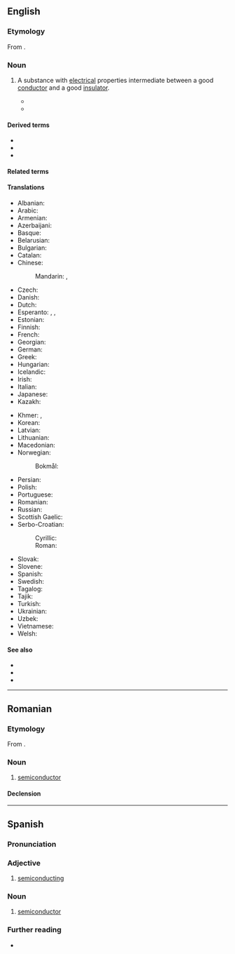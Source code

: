 ==English==
{{wikipedia}}

===Etymology===
From {{prefix|en|semi|conductor}}.

===Noun===
{{en-noun}}

# {{lb|en|physics}} A substance with [[electrical]] properties intermediate between a good [[conductor]] and a good [[insulator]].
#* {{quote-book|en|title=Natural Philosophy for General Readers and Young Persons|page=422|author=Adolphe Ganot|year=1876|passage=In this sense we are to understand the following table in which bodies are classed as ''conductors'', '''''semiconductors''''', and ''nonconductors''; those bodies being conveniently designated as conductors which, when applied to an electroscope charged with either kind of electricity discharge it almost instantaneously; '''semiconductors''' being those which discharge it in a short but measurable time, a few seconds, for instance; while nonconductors effect no discharge even, in the course of a minute.}}
#* {{quote-book|en|title=A System of Physiologic Therapeutics: Electrotherapy|author=George W. Jacoby|year=1901|passage=The following table of conductors may therefore be used in inverse order as a table of resistances, the good conductors being bodies of slight resistance, the '''semiconductors''' being bodies of great resistance, and the insulators being bodies of so great resistance that they almost effectually oppose the passage of any current.}}

====Derived terms====
* {{l|en|intrinsic semiconductor}}
* {{l|en|semiconductor heterostructure}}
* {{l|en|semiconductor memory}}

====Related terms====
{{rel3|en|semiconductance|semiconducting|semiconduction|semiconductive|semiconductivity}}

====Translations====
{{trans-top|substance with electrical properties between conductor and insulator}}
* Albanian: {{t+|sq|gjysmëpërcjellës}}
* Arabic: {{t|ar|شِبْه مُوَصِّل|m}}
* Armenian: {{t+|hy|կիսահաղորդիչ}}
* Azerbaijani: {{t|az|yarımkeçirici}}
* Basque: {{t|eu|erdieroale}}
* Belarusian: {{t|be|паўправадні́к|m}}
* Bulgarian: {{t|bg|полупрово́дник|m}}
* Catalan: {{t|ca|semiconductor|m}}
* Chinese:
*: Mandarin: {{t+|cmn|半導體}}, {{t+|cmn|半导体|tr=bàndǎotǐ}}
* Czech: {{t+|cs|polovodič|m}}
* Danish: {{t+|da|halvleder|c}}
* Dutch: {{t+|nl|halfgeleider|m}}
* Esperanto: {{t|eo|duonkonduktaĵo}}, {{t|eo|semikonduktaĵo}}, {{t|eo|duonkonduktanto}}
* Estonian: {{t+|et|pooljuht}}
* Finnish: {{t+|fi|puolijohde}}
* French: {{t+|fr|semiconducteur|m}}
* Georgian: {{t|ka|ნახევარგამტარი}}
* German: {{t+|de|Halbleiter|m}}
* Greek: {{t+|el|ημιαγωγός|m}}
* Hungarian: {{t+|hu|félvezető}}
* Icelandic: {{t|is|hálfleiðari|m}}
* Irish: {{t|ga|leathsheoltóir|m}}
* Italian: {{t+|it|semiconduttore|m}}
* Japanese: {{t+|ja|半導体|tr=はんどうたい, handōtai}}
* Kazakh: {{t|kk|шалаөткізгіш}}
{{trans-mid}}
* Khmer: {{t|km|អង្គធាតុកន្លះចម្លង|tr=?}}, {{t|km|សឺមីកុងឌុចទ័រ|tr=?}}
* Korean: {{t+|ko|반도체(半導體)}}
* Latvian: {{t|lv|pusvadītājs|m}}
* Lithuanian: {{t|lt|puslaidininkis|m}}
* Macedonian: {{t|mk|полуспроводник|m}}
* Norwegian:
*: Bokmål: {{t|nb|halvleder|m}}
* Persian: {{t|fa|نیم‌رسانا|tr=nim-resânâ}}
* Polish: {{t+|pl|półprzewodnik|m}}
* Portuguese: {{t+|pt|semicondutor|m}}
* Romanian: {{t+|ro|semiconductor|n}}
* Russian: {{t+|ru|полупроводни́к|m}}
* Scottish Gaelic: {{t|gd|fo-ghiùlanair|m}}
* Serbo-Croatian:
*: Cyrillic: {{t|sh|полуво̀дӣч|m}}
*: Roman: {{t+|sh|poluvòdīč|m}}
* Slovak: {{t|sk|polovodič|m}}
* Slovene: {{t|sl|polprevodnik|m}}
* Spanish: {{t+|es|semiconductor|m}}
* Swedish: {{t+|sv|halvledare|c}}
* Tagalog: {{t|tl|malasaluyan}}
* Tajik: {{t|tg|нимноқил}}
* Turkish: {{t+|tr|yarı iletken}}
* Ukrainian: {{t|uk|напівпровідни́к|m}}
* Uzbek: {{t|uz|yarimoʻtkazgich}}
* Vietnamese: {{t|vi|chất bán dẫn}}
* Welsh: {{t|cy|lled-ddargludydd|m}}
{{trans-bottom}}

====See also====
* {{l|en|germanium}}
* {{l|en|silicium}}
* {{l|en|silicon}}

----

==Romanian==

===Etymology===
From {{bor|ro|fr|semi-conducteur}}.

===Noun===
{{ro-noun|n|semiconductoare}}

# {{lb|ro|physics}} [[#English|semiconductor]]

====Declension====
{{ro-decl-adj}}

----

==Spanish==

===Pronunciation===
{{es-IPA}}

===Adjective===
{{es-adj}}

# [[semiconducting]]

===Noun===
{{es-noun|m}}

# {{lb|es|physics}} [[#English|semiconductor]]

===Further reading===
* {{R:DRAE}}